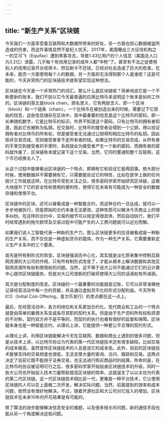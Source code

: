 ```yaml
---
---
---
```

title: “新生产关系”区块链
---




今天我们一方面享受着互联网和大数据所带来的好处，另一方面也担心数据被盗所造成的伤害，而这件事情显然不是杞人忧天。2017年，美国曝出三大征信机构之一的艾可飞（Equifax）遭到黑客攻击，导致1.43亿用户的个人信息（美国总人口为3.2亿）泄露，几乎每个有信用记录的成年人都“中枪”了。甚至有不法之徒使用别人的信用记录开办信用卡，然后刷卡不还钱，已经对社会造成了巨大的危害。在未来，能否一方面使用每个人的数据，另一方面却无法得知那个人是谁呢？这是可能的，今天非常热门的区块链技术就有望实现这种想法。

区块链在今天是一个非常热门的词汇。那么什么是区块链呢？简单地说它是一个不断更新的账本，我们不妨以它今天最普遍的应用比特币来说明这个账本是如何工作的。区块链的英文是block chain，顾名思义，它有两层含义，即一个区块（block）和一个链条（chain）。一个比特币在被创造出来的时候，需要记下它原始的信息，这些信息储存在区块中，其中最重要的信息是这个比特币的密码，即一长串随机数字，它是比特币的标识。外界不知道这个密码，只有比特币的拥有者知道，因此它也被称为私钥。在交易时，比特币的接受者会得到一个公钥，用以验证拥有者对比特币的所有权，但是接受者无法通过公钥得知相应比特币的私钥。因此除非交易完成，否则接受者拿不走所有者的钱。如果比特币的交易完成，从所有者的手里交到接受者的手里时，系统就会为接受者产生一个新的密码，而拥有者的密码就作废了，区块链账本就记录下这个交易。当然，它同时要通知整个互联网，这个币已经换主人了。

从这个过程中能够看出区块链的一个特点，即拥有它和验证它是两回事。绝大部分时候，使用数据并不需要拥有它，只需要能验证它的特性，比如在医学上做的任何统计工作就是这样。在比特币受到关注之后，很多密码学家开始研究区块链，这极大地提升了它的安全性和使用的便利性，使得它在未来有可能成为一种安全的数据存储和使用平台。

区块链中的区块，还可以被看成是一种智能合约，而这种合约一旦达成，就可以一步步地被执行，但是原始的合约本身无法更改，这种性质可以解决今天商业上的很多纠纷。在这样的合约中，交易的细节可以规定得很具体，然后自动执行，我们平时经常遇到的拖欠款项及交易过程中可能产生的人工费问题就可以迎刃而解。

如果我们说人工智能代表一种新的生产力，那么区块链更多的应该被看成是一种新的生产关系，而不仅仅是一种虚拟货币的载体。作为一种生产关系，它需要重新定义生产关系中的三个要素。

首先是所有制形式的改变。区块链强调去中心化，其实就是淡化原来集中控制互联网资源的大公司的作用，只有所有制形式改变了，才能从根本上解决数据和其他互联网资源所有权和使用权的问题。当然，这不等于说大公司不能通过它们的云计算中心提供区块链服务，但是对大公司垄断的打破将使得大公司的话语权有所减弱。

其次是分配制度的改变。区块链的一个最重要的功能就是记账，它可以非常准确地记录经营活动中每一方的贡献，并且通过虚拟货币化的形式分配利益。今天所有ICO（Initial Coin Offering，首次币发行）的卖点都在这一点上。

最后，在经营活动中，各方的地位和关系更加合约化。现代商业和工业的一个特点就是由简单的雇佣关系变成各尽其职的契约关系。但是由于生产资料所有权和资源的不对称，契约双方并不是平等的，而契约的执行也难有很好的监督和保障。区块链本身也是一种智能合约，从理论上讲，它能提供一种更公平合理的契约形式。

从理论上讲，利用区块链能解决今天在互联网、数据和商业上遇到的很多问题，但是从技术上讲，以比特币协议为代表的第一代区块链技术还有很多缺陷，比如交易的成本极高，虽然宣传区块链技术的人总是说它的成本低。此外，目前的区块链技术能够支持的交易频度也很低，无法支撑大量的查询、访问、跟踪和交易。这两点决定了目前它既不能用于证券交易，也无法进行购买商品时的结算。所幸的是，在比特币的协议被证明可行之后，很多密码学家开始投身区块链技术的升级，同时一些大公司也开始投入技术力量帮助提高区块链的效率，这就诞生了以以太坊为代表的第二代区块链。这一代区块链技术相比前一代，更像是一种平台技术，它让使用区块链的人可以在上面做二次开发，解决实际问题。当然，前面提到的效率和成本问题，依然没有很好地解决。不过，随着开源社区和大公司对它投入的增加，区块链技术在未来10年内开花结果是有可能的。

除了算法的进步能够解决信息安全的难题，以及很多相关的问题，新的通信手段也能从另一个角度解决这些问题。